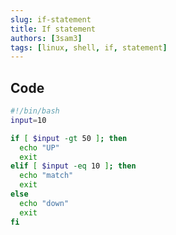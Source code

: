```yaml
---
slug: if-statement
title: If statement
authors: [3sam3]
tags: [linux, shell, if, statement]
---
```


## Code

```sh
#!/bin/bash
input=10

if [ $input -gt 50 ]; then
  echo "UP"
  exit
elif [ $input -eq 10 ]; then
  echo "match"
  exit
else
  echo "down"
  exit
fi
```